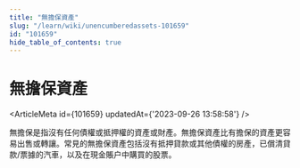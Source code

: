 ```yaml
---
title: "無擔保資產"
slug: "/learn/wiki/unencumberedassets-101659"
id: "101659"
hide_table_of_contents: true
---
```



# 無擔保資產

<ArticleMeta id={101659} updatedAt={'2023-09-26 13:58:58'} />
<div className='border-solid border-b border-t-0 my-4 border-[var(--ifm-color-gray-300)]' />

無擔保是指沒有任何債權或抵押權的資產或財產。無擔保資產比有擔保的資產更容易出售或轉讓。常見的無擔保資產包括沒有抵押貸款或其他債權的房產，已償清貸款/票據的汽車，以及在現金賬户中購買的股票。
